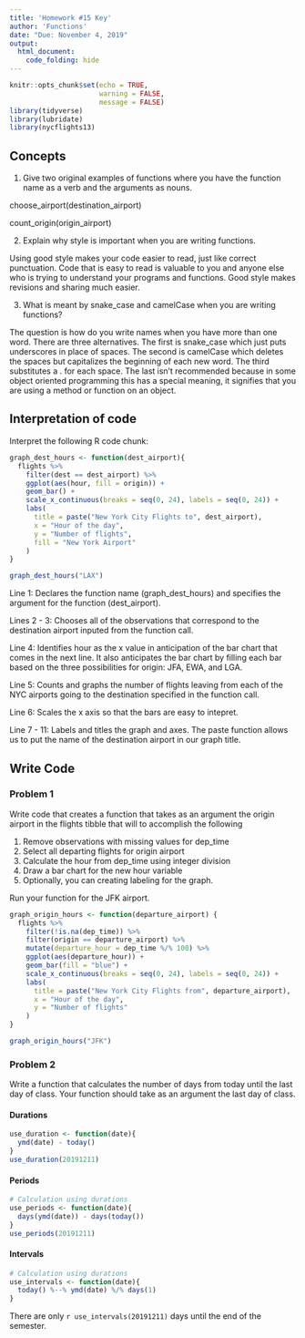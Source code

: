 ```yaml
---
title: 'Homework #15 Key'
author: 'Functions'
date: "Due: November 4, 2019"
output:
  html_document:
    code_folding: hide
---
```


```r
knitr::opts_chunk$set(echo = TRUE,
                      warning = FALSE,
                      message = FALSE)
library(tidyverse)
library(lubridate)
library(nycflights13)
```

## Concepts  

1.  Give two original examples of functions where you have the function name as a verb and the arguments as nouns.  

choose_airport(destination_airport)  

count_origin(origin_airport)


2.  Explain why style is important when you are writing functions.  

Using good style makes your code easier to read, just like correct punctuation. Code that is easy to read is valuable to you and anyone else who is trying to understand your programs and functions. Good style makes revisions and sharing much easier.

3.  What is meant by snake_case and camelCase when you are writing functions?  

The question is how do you write names when you have more than one word. There are three alternatives. The first is snake_case which just puts underscores in place of spaces. The second is camelCase which deletes the spaces but capitalizes the beginning of each new word. The third substitutes a . for each space. The last isn't recommended because in some object oriented programming this has a special meaning, it signifies that you are using a method or function on an object.
    
## Interpretation of code  

Interpret the following R code chunk:  

```r
graph_dest_hours <- function(dest_airport){
  flights %>% 
    filter(dest == dest_airport) %>%
    ggplot(aes(hour, fill = origin)) +
    geom_bar() +
    scale_x_continuous(breaks = seq(0, 24), labels = seq(0, 24)) +
    labs(
      title = paste("New York City Flights to", dest_airport),
      x = "Hour of the day",
      y = "Number of flights",
      fill = "New York Airport"
    )  
}

graph_dest_hours("LAX")
```  

Line 1: Declares the function name (graph_dest_hours) and specifies the argument for the function (dest_airport).  

Lines 2 - 3: Chooses all of the observations that correspond to the destination airport inputed from the function call.  

Line 4:  Identifies hour as the x value in anticipation of the bar chart that comes in the next line. It also anticipates the bar chart by filling each bar based on the three possibilities for origin: JFA, EWA, and LGA.  

Line 5:  Counts and graphs the number of flights leaving from each of the NYC airports going to the destination specified in the function call.  

Line 6:  Scales the x axis so that the bars are easy to intepret.

Line 7 - 11:  Labels and titles the graph and axes. The paste function allows us to put the name of the destination airport in our graph title.  

## Write Code

### Problem 1  

Write code that creates a function that takes as an argument the origin airport in the flights tibble that will to accomplish the following

1.  Remove observations with missing values for dep_time
1.  Select all departing flights for origin airport
1.  Calculate the hour from dep_time using integer division
1.  Draw a bar chart for the new hour variable
1.  Optionally, you can creating labeling for the graph.

Run your function for the JFK airport.

```r
graph_origin_hours <- function(departure_airport) {
  flights %>%
    filter(!is.na(dep_time)) %>%
    filter(origin == departure_airport) %>%
    mutate(departure_hour = dep_time %/% 100) %>%
    ggplot(aes(departure_hour)) +
    geom_bar(fill = "blue") +
    scale_x_continuous(breaks = seq(0, 24), labels = seq(0, 24)) +
    labs(
      title = paste("New York City Flights from", departure_airport),
      x = "Hour of the day",
      y = "Number of flights"
    )  
}

graph_origin_hours("JFK")
```

### Problem 2

Write a function that calculates the number of days from today until the last day of class. Your function should take as an argument the last day of class. 

#### Durations

```r
use_duration <- function(date){
  ymd(date) - today()
}
use_duration(20191211)
```

#### Periods

```r
# Calculation using durations
use_periods <- function(date){
  days(ymd(date)) - days(today())
}
use_periods(20191211)
```

#### Intervals

```r
# Calculation using durations
use_intervals <- function(date){
  today() %--% ymd(date) %/% days(1)
}
```  

There are only `r use_intervals(20191211)` days until the end of the semester.